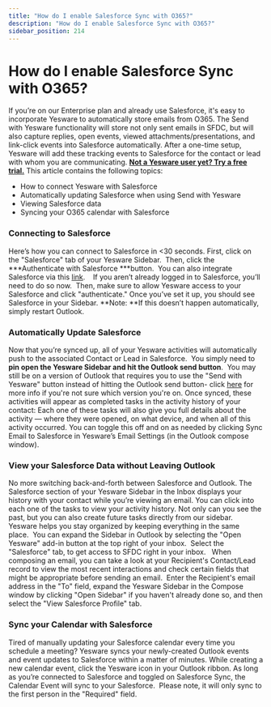 ```yaml
---
title: "How do I enable Salesforce Sync with O365?"
description: "How do I enable Salesforce Sync with O365?"
sidebar_position: 214
---
```


# How do I enable Salesforce Sync with O365?

If you’re on our Enterprise plan and already use Salesforce, it's easy to incorporate Yesware to automatically store emails from O365. The Send with Yesware functionality will store not only sent emails in SFDC, but will also capture replies, open events, viewed attachments/presentations, and link-click events into Salesforce automatically.
After a one-time setup, Yesware will add these tracking events to Salesforce for the contact or lead with whom you are communicating.
**[Not a Yesware user yet? Try a free trial.](https://appsource.microsoft.com/en-us/product/office/WA104380259?src=office&amp;tab=Overview)**
This article contains the following topics:
- How to connect Yesware with Salesforce
- Automatically updating Salesforce when using Send with Yesware
- Viewing Salesforce data
- Syncing your O365 calendar with Salesforce
### Connecting to Salesforce
Here’s how you can connect to Salesforce in &lt;30 seconds.
First, click on the "Salesforce" tab of your Yesware Sidebar.  Then, click the ***Authenticate with Salesforce ***button.  You can also integrate Salesforce via this [link](https://app.yesware.com/crm/services).   
If you aren’t already logged in to Salesforce, you’ll need to do so now.  Then, make sure to allow Yesware access to your Salesforce and click "authenticate."
Once you’ve set it up, you should see Salesforce in your Sidebar.
**Note: **If this doesn’t happen automatically, simply restart Outlook.  
### Automatically Update Salesforce
Now that you’re synced up, all of your Yesware activities will automatically push to the associated Contact or Lead in Salesforce.  You simply need to **pin open the Yesware Sidebar and hit the Outlook send button**.  You may still be on a version of Outlook that requires you to use the "Send with Yesware" button instead of hitting the Outlook send button- click [here](/docs/general/track-sync-emails-without-the-send-with) for more info if you're not sure which version you're on.
Once synced, these activities will appear as completed tasks in the activity history of your contact:
Each one of these tasks will also give you full details about the activity — where they were opened, on what device, and when all of this activity occurred. You can toggle this off and on as needed by clicking Sync Email to Salesforce in Yesware’s Email Settings (in the Outlook compose window).
### View your Salesforce Data without Leaving Outlook
No more switching back-and-forth between Salesforce and Outlook. 
The Salesforce section of your Yesware Sidebar in the Inbox displays your history with your contact while you’re viewing an email. You can click into each one of the tasks to view your activity history. Not only can you see the past, but you can also create future tasks directly from our sidebar.  Yesware helps you stay organized by keeping everything in the same place. 
You can expand the Sidebar in Outlook by selecting the "Open Yesware" add-in button at the top right of your inbox.  Select the "Salesforce" tab, to get access to SFDC right in your inbox.  
When composing an email, you can take a look at your Recipient's Contact/Lead record to view the most recent interactions and check certain fields that might be appropriate before sending an email.  Enter the Recipient's email address in the "To" field, expand the Yesware Sidebar in the Compose window by clicking "Open Sidebar" if you haven't already done so, and then select the "View Salesforce Profile" tab.
### Sync your Calendar with Salesforce
Tired of manually updating your Salesforce calendar every time you schedule a meeting? Yesware syncs your newly-created Outlook events and event updates to Salesforce within a matter of minutes.
While creating a new calendar event, click the Yesware icon in your Outlook ribbon. 
As long as you’re connected to Salesforce and toggled on Salesforce Sync, the Calendar Event will sync to your Salesforce.  Please note, it will only sync to the first person in the "Required" field.